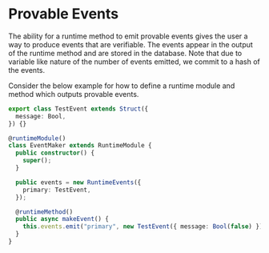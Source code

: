 # Provable Events
The ability for a runtime method to emit provable events gives the user a way to produce events that are verifiable.
The events appear in the output of the runtime method and are stored in the database. Note that due to variable like nature
of the number of events emitted, we commit to a hash of the events.

Consider the below example for how to define a runtime module and method which outputs provable events.
```typescript {28-31,36-39} showLineNumbers"
export class TestEvent extends Struct({
  message: Bool,
}) {}

@runtimeModule()
class EventMaker extends RuntimeModule {
  public constructor() {
    super();
  }

  public events = new RuntimeEvents({
    primary: TestEvent,
  });

  @runtimeMethod()
  public async makeEvent() {
    this.events.emit("primary", new TestEvent({ message: Bool(false) }));
  }
}
```